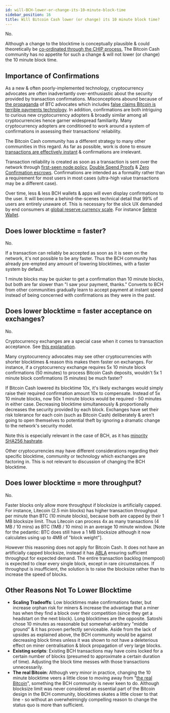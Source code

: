 ```yaml
---
id: will-BCH-lower-or-change-its-10-minute-block-time
sidebar_position: 16
title: Will Bitcoin Cash lower (or change) its 10 minute block time?
---
```


No.

Although a change to the blocktime is conceptually plausible & could theoretically be [co-ordinated through the CHIP process](/faqs/Decentralisation/how-does-BCH-governance-work), The Bitcoin Cash community has no appetite for such a change & will not lower (or change) the 10 minute block time.

## Importance of Confirmations

As a new & often poorly-implemented technology, cryptocurrency advocates are often inadvertantly over-enthusiastic about the security provided by transaction confirmations. Misconceptions abound because of [the propaganda](/faqs/BCH-vs-BTC/why-is-there-so-much-propaganda-in-btc) of BTC advocates which includes [false claims Bitcoin is terrible payments technology](/faqs/Tech/Other/what-is-0-conf#btc-misconceptions). In addition, confirmations are both intriguing to curious new cryptocurrency adopters & broadly similar among all cryptocurrencies hence garner widespread familiarity. Many cryptocurrency adopters are conditioned to work around a system of confirmations in assessing their transactions' reliability.

The Bitcoin Cash community has a different strategy to many other communities in this regard. As far as possible, work is done to ensure [transactions are effectively instant](/faqs/Tech/Other/what-is-0-conf) & confirmations are irrelevant.

Transaction reliability is created as soon as a transaction is sent over the network through [first-seen node policy](/faqs/Tech/Other/what-is-0-conf), [Double Spend Proofs](/faqs/Tech/Other/what-is-0-conf#double-spend-proofs-dsps) & [Zero Confirmation escrows](/faqs/Tech/Other/what-is-0-conf#zero-confirmation-escrows-zces). Confirmations are intended as a formality rather than a requirement for most users in most cases (ultra-high value transactions may be a different case).

Over time, less & less BCH wallets & apps will even display confirmations to the user. It will become a behind-the-scenes technical detail that 99% of users are entirely unaware of. This is necessary for the slick UX demanded by end consumers at [global reserve currency scale](/faqs/Global-Reserve-Currency/what-do-you-mean-global-reserve-currency). For instance [Selene Wallet](/episodes/82).

## Does lower blocktime = faster?

No.

If a transaction can reliably be accepted as soon as it is seen on the network, it's not possible to be any faster. Thus the BCH community has already pre-empted any amount of lowering blocktimes, with a faster system by default.

1 minute blocks may be quicker to get a confirmation than 10 minute blocks, but both are far slower than "I saw your payment, thanks." Converts to BCH from other communities gradually learn to accept payment at instant speed instead of being concerned with confirmations as they were in the past.

## Does lower blocktime = faster acceptance on exchanges?

No.

Cryptocurrency exchanges are a special case when it comes to transaction acceptance. See [this explanation](/faqs/Tech/Other/what-is-0-conf#cryptocurrency-exchanges).

Many cryptocurrency advocates may see other cryptocurrencies with shorter blocktimes & reason this makes them faster on exchanges. For instance, if a cryptocurrency exchange requires 5x 10 minute block confirmations (50 minutes) to process Bitcoin Cash deposits, wouldn't 5x 1 minute block confirmations (5 minutes) be much faster?

If Bitcoin Cash lowered its blocktime 10x, it's likely exchanges would simply raise their required confirmation amount 10x to compensate. Instead of 5x 10 minute blocks, now 50x 1 minute blocks would be required - 50 minutes in either case. Decreasing blocktime simultaneously & proportionally decreases the security provided by each block. Exchanges have set their risk tolerance for each coin (such as Bitcoin Cash) deliberately & aren't going to open themselves to potential theft by ignoring a dramatic change to the network's security model.

Note this is especially relevant in the case of BCH, as it has [minority SHA256 hashrate](/faqs/BCH-vs-BTC/is-low-hashrate-a-problem).

Other cryptocurrencies may have different considerations regarding their specific blocktime, community or technology which exchanges are factoring in. This is not relevant to discussion of changing the BCH blocktime.

## Does lower blocktime = more throughput?

No.

Faster blocks only allow more throughput if blocksize is artificially capped. For instance, Litecoin (2.5 min blocks) has higher transaction throughput per minute than BTC (10 minute blocks), because both are capped by their 1 MB blocksize limit. Thus Litecoin can process 4x as many transactions (4 MB / 10 mins) as BTC (1MB / 10 mins) in an average 10 minute window. [Note for the pedantic: BTC does still have a 1 MB blocksize although it now calculates using up to 4MB of "block weight"].

However this reasoning does not apply for Bitcoin Cash. It does not have an artificially capped blocksize, instead it has [ABLA](/faqs/BCH/what-is-the-maximum-bch-blocksize) ensuring sufficient throughput for expected demand. The entire transaction backlog (mempool) is expected to clear every single block, except in rare circumstances. If throughput is insufficient, the solution is to raise the blocksize rather than to increase the speed of blocks.

## Other Reasons Not To Lower Blocktime

- **Scaling Tradeoffs**: Low blocktimes make confirmations faster, but increase orphan risk for miners & increase the advantage that a miner has when they find a block over their competition (since they get a headstart on the next block). Long blocktimes are the opposite. Satoshi chose 10 minutes as reasonable but somewhat-arbitrary "middle ground" & it has proven perfectly serviceable. Aside from the lack of upsides as explained above, the BCH community would be against decreasing block times unless it was shown to not have a deleterious effect on miner centralisation & block propagation of very large blocks.
- **Existing scripts**: Existing BCH transactions may have coins locked for a certain number of blocks (presumed to approximate a certain duration of time). Adjusting the block time messes with those transactions unnecessarily.
- **The real Bitcoin**: Although very minor in practice, changing the 10 minute blocktime veers a little close to moving away from "[the real Bitcoin](/faqs/BCH-vs-BTC/is-bch-the-real-bitcoin)", something the BCH community is never keen to do. Although blocksize limit was never considered an essential part of the Bitcoin design in the BCH community, blocktimes skates a little closer to that line - so without an overwhelmingly compelling reason to change the status quo is more than sufficient.